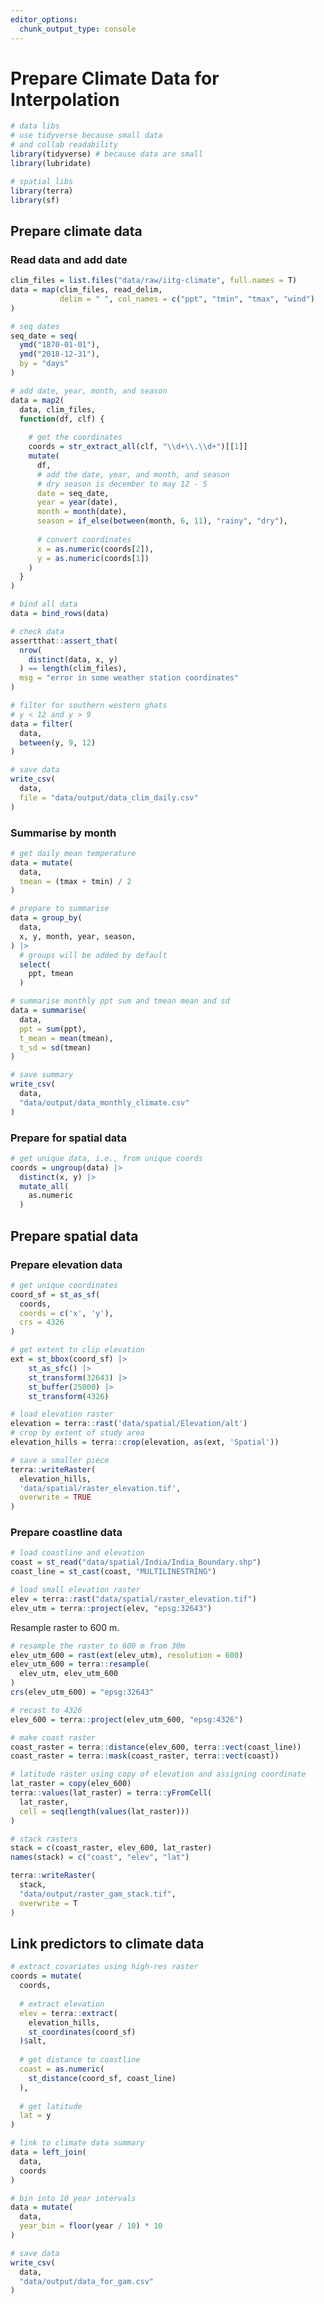 ```yaml
---
editor_options: 
  chunk_output_type: console
---
```


# Prepare Climate Data for Interpolation

```r
# data libs
# use tidyverse because small data
# and collab readability
library(tidyverse) # because data are small
library(lubridate)

# spatial libs
library(terra)
library(sf)
```

## Prepare climate data

### Read data and add date

```r
clim_files = list.files("data/raw/iitg-climate", full.names = T)
data = map(clim_files, read_delim, 
           delim = " ", col_names = c("ppt", "tmin", "tmax", "wind")
)

# seq dates
seq_date = seq(
  ymd("1870-01-01"), 
  ymd("2018-12-31"), 
  by = "days"
)

# add date, year, month, and season
data = map2(
  data, clim_files,
  function(df, clf) {
    
    # get the coordinates
    coords = str_extract_all(clf, "\\d+\\.\\d+")[[1]]
    mutate(
      df, 
      # add the date, year, and month, and season
      # dry season is december to may 12 - 5
      date = seq_date,
      year = year(date),
      month = month(date),
      season = if_else(between(month, 6, 11), "rainy", "dry"),
      
      # convert coordinates
      x = as.numeric(coords[2]),
      y = as.numeric(coords[1])
    )
  }
)

# bind all data
data = bind_rows(data)

# check data
assertthat::assert_that(
  nrow(
    distinct(data, x, y)
  ) == length(clim_files),
  msg = "error in some weather station coordinates"
)

# filter for southern western ghats
# y < 12 and y > 9
data = filter(
  data,
  between(y, 9, 12)
)

# save data
write_csv(
  data,
  file = "data/output/data_clim_daily.csv"
)
```

### Summarise by month

```r
# get daily mean temperature
data = mutate(
  data,
  tmean = (tmax + tmin) / 2
)

# prepare to summarise
data = group_by(
  data,
  x, y, month, year, season,
) |> 
  # groups will be added by default
  select(
    ppt, tmean
  )

# summarise monthly ppt sum and tmean mean and sd
data = summarise(
  data,
  ppt = sum(ppt),
  t_mean = mean(tmean),
  t_sd = sd(tmean)
)

# save summary
write_csv(
  data,
  "data/output/data_monthly_climate.csv"
)
```

### Prepare for spatial data

```r
# get unique data, i.e., from unique coords
coords = ungroup(data) |> 
  distinct(x, y) |> 
  mutate_all(
    as.numeric
  )
```

## Prepare spatial data

### Prepare elevation data

```r
# get unique coordinates
coord_sf = st_as_sf(
  coords, 
  coords = c('x', 'y'), 
  crs = 4326
)

# get extent to clip elevation
ext = st_bbox(coord_sf) |> 
    st_as_sfc() |> 
    st_transform(32643) |>
    st_buffer(25000) |>
    st_transform(4326)

# load elevation raster
elevation = terra::rast('data/spatial/Elevation/alt')
# crop by extent of study area
elevation_hills = terra::crop(elevation, as(ext, 'Spatial'))

# save a smaller piece
terra::writeRaster(
  elevation_hills, 
  'data/spatial/raster_elevation.tif',
  overwrite = TRUE
)
```

### Prepare coastline data

```r
# load coastline and elevation
coast = st_read("data/spatial/India/India_Boundary.shp")
coast_line = st_cast(coast, "MULTILINESTRING")

# load small elevation raster
elev = terra::rast("data/spatial/raster_elevation.tif")
elev_utm = terra::project(elev, "epsg:32643")
```

Resample raster to 600 m.

```r
# resample the raster to 600 m from 30m
elev_utm_600 = rast(ext(elev_utm), resolution = 600)
elev_utm_600 = terra::resample(
  elev_utm, elev_utm_600
)
crs(elev_utm_600) = "epsg:32643"

# recast to 4326
elev_600 = terra::project(elev_utm_600, "epsg:4326")
```

```r
# make coast raster
coast_raster = terra::distance(elev_600, terra::vect(coast_line))
coast_raster = terra::mask(coast_raster, terra::vect(coast))
```

```r
# latitude raster using copy of elevation and assigning coordinate
lat_raster = copy(elev_600)
terra::values(lat_raster) = terra::yFromCell(
  lat_raster, 
  cell = seq(length(values(lat_raster)))
)
```

```r
# stack rasters
stack = c(coast_raster, elev_600, lat_raster)
names(stack) = c("coast", "elev", "lat")
```

```r
terra::writeRaster(
  stack,
  "data/output/raster_gam_stack.tif",
  overwrite = T
)
```

## Link predictors to climate data

```r
# extract covariates using high-res raster
coords = mutate(
  coords,
  
  # extract elevation
  elev = terra::extract(
    elevation_hills,
    st_coordinates(coord_sf)
  )$alt,
  
  # get distance to coastline
  coast = as.numeric(
    st_distance(coord_sf, coast_line)
  ),
  
  # get latitude
  lat = y
)

# link to climate data summary
data = left_join(
  data,
  coords
)

# bin into 10 year intervals
data = mutate(
  data,
  year_bin = floor(year / 10) * 10
)

# save data
write_csv(
  data,
  "data/output/data_for_gam.csv"
)
```
